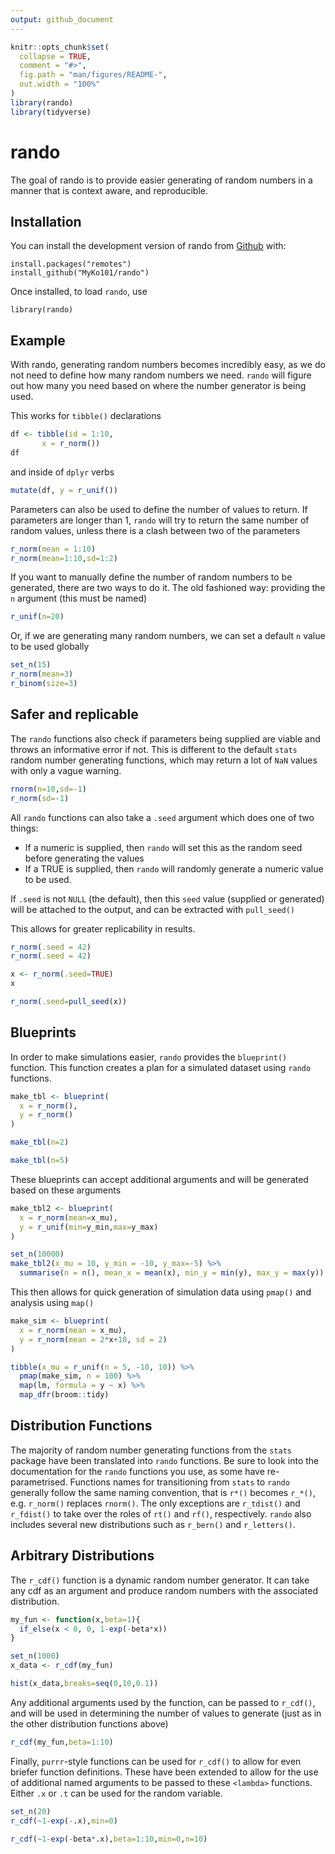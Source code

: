 ```yaml
---
output: github_document
---
```


<!-- README.md is generated from README.Rmd. Please edit that file -->

```r
knitr::opts_chunk$set(
  collapse = TRUE,
  comment = "#>",
  fig.path = "man/figures/README-",
  out.width = "100%"
)
library(rando)
library(tidyverse)
```

# rando

<!-- badges: start -->
<!-- badges: end -->

The goal of rando is to provide easier generating of random numbers 
in a manner that is context aware, and reproducible.

## Installation

You can install the development version of rando from 
[Github](https://github.com/MyKo101/rando) with:

``` 
install.packages("remotes")
install_github("MyKo101/rando")
```

Once installed, to load `rando`, use

```
library(rando)
```

## Example

With rando, generating random numbers becomes incredibly easy, as we 
do not need to define how many random numbers we need. `rando` will 
figure out how many you need based on where the number generator is
being used.

This works for `tibble()` declarations

```r
df <- tibble(id = 1:10,
       x = r_norm())
df
```

and inside of `dplyr` verbs

```r
mutate(df, y = r_unif())
```


Parameters can also be used to define the number of values to return.
If parameters are longer than 1, `rando` will try to return the same
number of random values, unless there is a clash between two of the
parameters

```r
r_norm(mean = 1:10)
r_norm(mean=1:10,sd=1:2)
```
If you want to manually define the number of random numbers to be 
generated, there are two ways to do it. The old fashioned way: 
providing the `n` argument (this must be named)

```r
r_unif(n=20)
```

Or, if we are generating many random numbers, we can set a default
`n` value to be used globally

```r
set_n(15)
r_norm(mean=3)
r_binom(size=3)
```

## Safer and replicable
The `rando` functions also check if parameters being supplied are viable
and throws an informative error if not. This is different to the 
default `stats`  random number generating functions, which may return
a lot of `NaN` values with only a vague warning.

```r
rnorm(n=10,sd=-1)
r_norm(sd=-1)
```

All `rando` functions can also take a `.seed` argument which does one
of two things:

* If a numeric is supplied, then `rando` will set this as the random 
seed before generating the values
* If a TRUE is supplied, then `rando` will randomly generate a 
numeric value to be used.

If `.seed` is not `NULL` (the default), then this `seed` value 
(supplied or generated) will be attached to the output, 
and can be extracted with `pull_seed()`

This allows for greater replicability in results.
```r
r_norm(.seed = 42)
r_norm(.seed = 42)

x <- r_norm(.seed=TRUE)
x

r_norm(.seed=pull_seed(x))

```
## Blueprints

In order to make simulations easier, `rando` provides the `blueprint()` 
function. This function creates a plan for a simulated
dataset using `rando` functions.

```r
make_tbl <- blueprint(
  x = r_norm(),
  y = r_norm()
)

make_tbl(n=2)

make_tbl(n=5)
```

These blueprints can accept additional arguments and will be generated
based on these arguments

```r
make_tbl2 <- blueprint(
  x = r_norm(mean=x_mu),
  y = r_unif(min=y_min,max=y_max)
)

set_n(10000)
make_tbl2(x_mu = 10, y_min = -10, y_max=-5) %>%
  summarise(n = n(), mean_x = mean(x), min_y = min(y), max_y = max(y))
```

This then allows for quick generation of simulation data using `pmap()`
and analysis using `map()`

```r
make_sim <- blueprint(
  x = r_norm(mean = x_mu),
  y = r_norm(mean = 2*x+10, sd = 2)
)

tibble(x_mu = r_unif(n = 5, -10, 10)) %>%
  pmap(make_sim, n = 100) %>%
  map(lm, formula = y ~ x) %>%
  map_dfr(broom::tidy)

```

## Distribution Functions

The majority of random number generating functions from the `stats`
package have been translated into `rando` functions. Be sure to look
into the documentation for the `rando` functions you use, as some have 
re-parametrised. Functions names for transitioning from `stats` to 
`rando` generally follow the same naming convention, that is `r*()` 
becomes `r_*()`, e.g. `r_norm()` replaces `rnorm()`. The only 
exceptions are `r_tdist()` and `r_fdist()` to take over the roles of
`rt()` and `rf()`, respectively. `rando` also includes several new distributions such
as `r_bern()` and `r_letters()`.

## Arbitrary Distributions

The `r_cdf()` function is a dynamic random number generator.
It can take any cdf as an argument and produce random numbers with the
associated distribution.

```r

my_fun <- function(x,beta=1){
  if_else(x < 0, 0, 1-exp(-beta*x))
}

set_n(1000)
x_data <- r_cdf(my_fun)

hist(x_data,breaks=seq(0,10,0.1))

```
Any additional arguments used by the function, can be passed to
`r_cdf()`, and will be used in determining the number of values to
generate (just as in the other distribution functions above)

```r
r_cdf(my_fun,beta=1:10)
```

Finally, `purrr`-style functions can be used for `r_cdf()` to allow 
for even briefer function definitions. These have been extended to 
allow for the use of additional named arguments to be passed to these
`<lambda>` functions. Either `.x` or `.t` can be used for the random
variable.

```r
set_n(20)
r_cdf(~1-exp(-.x),min=0)

r_cdf(~1-exp(-beta*.x),beta=1:10,min=0,n=10)
```















